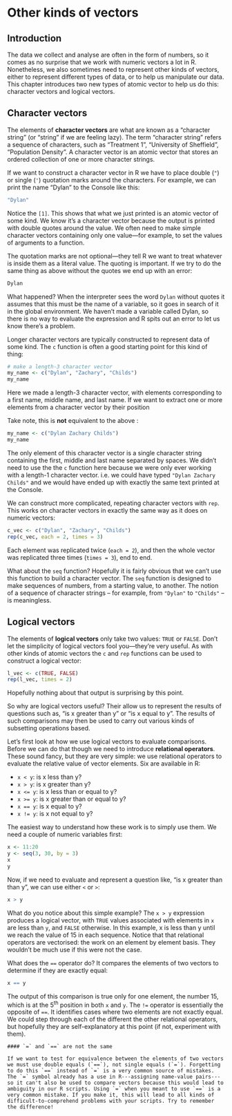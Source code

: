 # Other kinds of vectors

## Introduction {#other-vectors}

The data we collect and analyse are often in the form of numbers, so it comes as no surprise that we work with numeric vectors a lot in R. Nonetheless, we also sometimes need to represent other kinds of vectors, either to represent different types of data, or to help us manipulate our data. This chapter introduces two new types of atomic vector to help us do this: character vectors and logical vectors.

## Character vectors

The elements of __character vectors__ are what are known as a "character string" (or "string" if we are feeling lazy). The term "character string" refers a sequence of characters, such as "Treatment 1", "University of Sheffield", "Population Density". A character vector is an atomic vector that stores an ordered collection of one or more character strings.

If we want to construct a character vector in R we have to place double (`"`) or single (`'`) quotation marks around the characters. For example, we can print the name "Dylan" to the Console like this:
```r
"Dylan"
```
Notice the `[1]`. This shows that what we just printed is an atomic vector of some kind. We know it's a character vector because the output is printed with double quotes around the value. We often need to make simple character vectors containing only one value---for example, to set the values of arguments to a function. 

The quotation marks are not optional---they tell R we want to treat whatever is inside them as a literal value. The quoting is important. If we try to do the same thing as above without the quotes we end up with an error:
```r
Dylan
```
What happened? When the interpreter sees the word `Dylan` without quotes it assumes that this must be the name of a variable, so it goes in search of it in the global environment. We haven't made a variable called Dylan, so there is no way to evaluate the expression and R spits out an error to let us know there's a problem.

Longer character vectors are typically constructed to represent data of some kind. The `c` function is often a good starting point for this kind of thing:
```r
# make a length-3 character vector
my_name <- c("Dylan", "Zachary", "Childs")
my_name
```
Here we made a length-3 character vector, with elements corresponding to a first name, middle name, and last name. If we want to extract one or more elements from a character vector by their position  

Take note, this is __not__ equivalent to the above :
```r
my_name <- c("Dylan Zachary Childs")
my_name
```
The only element of this character vector is a single character string containing the first, middle and last name separated by spaces. We didn't need to use the the `c` function here because we were only ever working with a length-1 character vector. i.e. we could have typed `"Dylan Zachary Childs"` and we would have ended up with exactly the same text printed at the Console.

We can construct more complicated, repeating character vectors with `rep`. This works on character vectors in exactly the same way as it does on numeric vectors:
```r
c_vec <- c("Dylan", "Zachary", "Childs")
rep(c_vec, each = 2, times = 3)
```
Each element was replicated twice (`each = 2`), and then the whole vector was replicated three times (`times = 3`), end to end. 

What about the `seq` function? Hopefully it is fairly obvious that we can't use this function to build a character vector. The `seq` function is designed to make sequences of numbers, from a starting value, to another. The notion of a sequence of character strings -- for example, from `"Dylan"` to `"Childs"` -- is meaningless.

## Logical vectors

The elements of __logical vectors__ only take two values: `TRUE` or `FALSE`. Don't let the simplicity of logical vectors fool you---they're very useful. As with other kinds of atomic  vectors the `c` and `rep` functions can be used to construct a logical vector:
```r
l_vec <- c(TRUE, FALSE)
rep(l_vec, times = 2)
```
Hopefully nothing about that output is surprising by this point.

So why are logical vectors useful? Their allow us to represent the results of questions such as, "is x greater than y" or "is x equal to y". The results of such comparisons may then be used to carry out various kinds of subsetting operations based. 

Let's first look at how we use logical vectors to evaluate comparisons. Before we can do that though we need to introduce __relational operators__. These sound fancy, but they are very simple: we use relational operators to evaluate the relative value of vector elements. Six are available in R:

- `x < y `: is x less than y?
- `x > y `: is x greater than y?
- `x <= y`: is x less than or equal to y?
- `x >= y`: is x greater than or equal to y?
- `x == y`: is x equal to y?
- `x != y`: is x not equal to y?

The easiest way to understand how these work is to simply use them. We need a couple of numeric variables first:
```r
x <- 11:20
y <- seq(3, 30, by = 3)
x
y
```
Now, if we need to evaluate and represent a question like, "is x greater than than y", we can use either `<` or `>`:
```r
x > y
```
What do you notice about this simple example? The `x > y` expression produces a logical vector, with `TRUE` values associated with elements in `x` are less than `y`, and `FALSE` otherwise. In this example, x is less than y until we reach the value of 15 in each sequence. Notice that that relational operators are vectorised: the work on an element by element basis. They wouldn't be much use if this were not the case. 

What does the `==` operator do? It compares the elements of two vectors to determine if they are exactly equal:
```r
x == y
```
The output of this comparison is true only for one element, the number 15, which is at the 5^th^ position in both `x` and `y`. The `!=` operator is essentially the opposite of `==`. It identifies cases where two elements are not exactly equal. We could step through each of the different the other relational operators, but hopefully they are self-explanatory at this point (if not, experiment with them).

```block
#### `=` and `==` are not the same

If we want to test for equivalence between the elements of two vectors we must use double equals (`==`), not single equals (`=`). Forgetting to do this `==` instead of `=` is a very common source of mistakes. The `=` symbol already has a use in R---assigning name-value pairs---so it can't also be used to compare vectors because this would lead to ambiguity in our R scripts. Using `=` when you meant to use `==` is a very common mistake. If you make it, this will lead to all kinds of difficult-to-comprehend problems with your scripts. Try to remember the difference!
```

